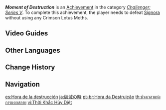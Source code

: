 {{Achievement Infobox
|id           = 82117
|order id     = 2117
|category     = Challenger: Series V
|description  = Defeat [[La Signora|Signora]] without using any Crimson Lotus Moths.
|requirements = 
|primogems    = 10
|tracking     = 
|topic        = La Signora
}}
'''''Moment of Destruction''''' is an [[Achievement]] in the category ''[[Challenger: Series V]]''. To complete this achievement, the player needs to defeat [[La Signora|Signora]] without using any Crimson Lotus Moths.
<!--
==Trivia==
-->
==Video Guides==
{{EVT
|video1   = https://youtu.be/E-W3__vTzvU
|caption1 = Moment of Destruction Achievement: Challenger Series V
}}
==Other Languages==
{{Other Languages
|en      = Moment of Destruction
|zhs     = 破灭之时
|zhs_rm  = Pòmiè zhī shí
|zht     = 破滅之時
|zht_rm  = Pòmiè zhī shí
|zh_tl   = Moment of Destruction
|ja      = 破滅の時
|ja_rm   = Hametsu no Toki
|ja_tl   = Moment of Destruction
|ko      = 파멸의 시간
|ko_rm   = Pamyeol-ui Sigan
|ko_tl   = Moment of Destruction
|es      = Hora de la destrucción
|es_tl   = Time of Destruction
|fr      = L'heure de la destruction
|fr_tl   = Time of Destruction
|ru      = Миг разрушения
|ru_tl   = Moment of Destruction
|th      = ช่วงเวลาแห่งการแตกสลาย
|th_rm   = 
|th_tl   = 
|vi      = Thời Khắc Hủy Diệt
|vi_tl   = 
|de      = Augenblick der Zerstörung
|de_tl   = Moment of Destruction
|id      = Momen Kehancuran
|id_tl   = Moment of Destruction
|pt      = Hora da Destruição
|pt_tl   = 
|tr      = Yok Olma Anı
|tr_tl   = Moment of Extinction
|it      = Ora della distruzione
|it_tl   = 
}}
<!--
==See Also==
*
-->

==Change History==
{{Change History|2.6}}
<!--
==References==
{{Reflist}}
-->
==Navigation==
{{Achievement Navbox|Challenger: Series V}}

[[es:Hora de la destrucción]]
[[ja:破滅の時]]
[[pt-br:Hora da Destruição]]
[[th:ช่วงเวลาแห่งการแตกสลาย]]
[[vi:Thời Khắc Hủy Diệt]]
